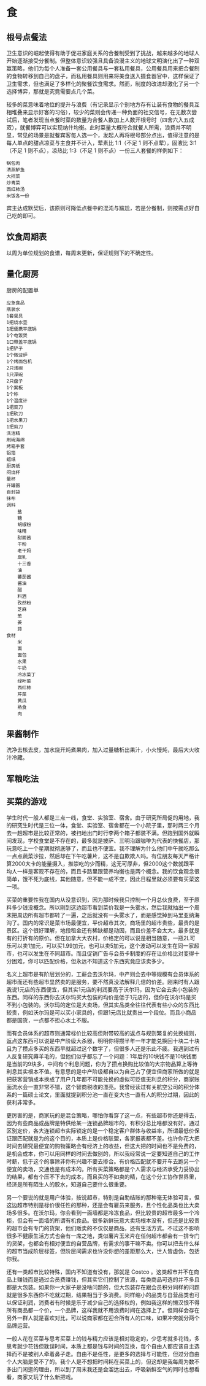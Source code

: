 # 食

## 根号点餐法

卫生意识的崛起使得有助于促进家庭关系的合餐制受到了挑战，越来越多的地球人开始逐渐接受分餐制。但整体意识较强且具备浪漫主义的地球文明演化出了一种双赢策略，他们为每个人准备一套公用餐具与一套私用餐具，公用餐具用来把合餐制的食物转移到自己的盘子，而私用餐具则用来将美食送入摄食器官中，这样保证了卫生需求，但也满足了多样化的聚餐饮食需求。然而，制度的改进却激化了另一个选择博弈，那就是究竟需要点几个菜。

较多的菜意味着地位的提升与浪费（有记录显示个别地方存有让装有食物的餐具互相堆叠来显示好客的习俗），较少的菜则会传递一种负面的社交信号，在无数次尝试后，笔者发现当点餐时菜的数量为合餐人数加上人数开根号时（四舍六入五成双），就餐博弈可以实现纳什均衡。此时菜量大概符合就餐人所需，浪费并不明显，常见的场景是就餐宾客每人选一个，发起人再将根号部分点出，值得注意的是每人单点的甜点凉菜与主食并不计入，荤素比 1:1（不足 1 则不点荤），固液比 3:1（不足 1 则不点），凉热比 1:3（不足 1 则不点）一份三人套餐的样例如下：

    锅包肉
    清蒸鲈鱼
    大拌菜
    炒青菜
    西红柿汤
    米饭各一份

宾主达成默契后，该原则可降低点餐中的混沌与尴尬，若是分餐制，则按需点好自己吃的即可。

## 饮食周期表

以周为单位规划的食谱，每周末更新，保证规则下的不确定性。

## 量化厨房

厨房的配置单

    应急食品
    瓶装水
    1套餐具
    1把烧水壶
    1把便携平底锅
    1个电饭煲
    1口带盖平底锅
    1把铲子
    1个微波炉
    1个烤面包机
    2只浅碗
    1只深碗
    2只盘子
    1个案板
    1个称
    1个温度计
    1把菜刀
    1把砍刀
    1把水果刀
    1把剪刀
    洗洁精
    刷碗海绵
    烤箱手套
    铝箔
    蜡纸
    厨房纸
    闷烧杯
    量杯
    开罐器
    自封袋
    抹布
    调料
        盐
        糖
        胡椒粉
        味精
        甜面酱
        干粉
        老干妈
        腐乳
        十三香
        油
        蕃茄酱
        酱油
        醋
        料酒
        孜然粉
        芝麻
        葱
        姜
        蒜
    食材
        米
        面
        面包
        水果
        牛奶
        冷冻菜丁
        绿叶菜
        西红柿
        芹菜
        黄瓜
        熟食
        肉

## 果酱制作

洗净去核去皮，加水烧开炖煮果肉，加入过量糖析出果汁，小火慢炖，最后大火收汁冷藏。

## 军粮吃法

## 买菜的游戏

学生时代一般人都是三点一线，食堂、实验室、宿舍。由于研究所局促的用地，我的研究生时代是三位一体，食堂、实验室、宿舍都在一个小院子里，那时两三个月去一趟超市是比较正常的，被扫地出门时行李两个箱子都装不满。但跑到国外就瞬间发现，学校食堂是不存在的，最多就是披萨、三明治跟咖啡为代表的快餐店，那玩意吃上一个星期就彻底够了，而且也不便宜。我不理解为什么他们中午就吃那么一点点蔬菜沙拉，然后却在下午吃薯片，这不是自欺欺人吗。有位朋友每天严格计算2000大卡的能量摄入，推崇吃的少而精，这无可厚非，但2000这个数就跟平均人一样是客观不存在的，而且卡路里跟营养均衡也是两个概念。我的饮食观念很简单，饿不死为底线，其他随意，但不能一成不变，因此日程里就必须要有买菜这一项。

买菜的重要性我在国内从没意识到，因为那时候我只控制一个月总伙食费，至于原料多少钱没概念。所以刚到这边超市看到菜价我是一头雾水，然后我就抽出一个周末把周边所有超市都转了一遍，之后就没有一头雾水了，而是感觉掉到马里亚纳海沟了。国内的常识是菜市场最便宜，平价超市其次，商场里的超市贵些，最贵的是景区。这个很好理解，地段租金还有稀缺都是动因，而且价差不会太大，最多就是有的打折有的原价。但在加拿大大农村，价格定的可以说是相当随意，一瓶2L可乐可以卖1加元，可以买1.99加元，也可以卖5加元，这个波动可以发生在同一家超市，也可以发生在不同超市。而且促销广告与会员卡制度的存在让价格比对变得十分困难，你可以匹配价格，但永远不知道这个东西究竟应该卖多少。

名义上超市是有阶层划分的，工薪会去沃尔玛，中产则会去中等规模有会员体系的超市而还有些超市显然卖的是服务，要不然真没法解释几倍的价差。刚来时有人跟我说1元店的东西便宜，但其实1元店的利润要高于沃尔玛，因为它会去卖小包装的东西。同样的东西你去沃尔玛买大包装的均价是低于1元店的，但你在沃尔玛是买不到小包装的。沃尔玛的定位是大卖场，但其实品类全往往代表有些小众的东西比较贵，例如沃尔玛是可以买小家具的，但跟1元店比就贵出一个段位。而且小商品都是国货，一点都不担心水土不服。

而有会员体系的超市则通常标价比较高但附带较高的返点与规则繁复的兑换规则，返点这东西可以说是中产阶级大杀器，明明你得攒半年一年才能兑换回十块二十块且为了攒点多买的东西早就超过这个数字了，但很多人还是乐此不疲。我遇到过有人反复研究薅羊毛的，但他们似乎都忘了一个问题：1年后的10块钱不是10块钱而是当前的9块多，中间有个利息问题，你为了攒点换购比较值的大宗物品算上等待利息其实根本不值。有意思的是中产阶级都自以为自己占了便宜但商家所做的就是把获客营销成本换成了用户几年都不可能兑换的虚拟可贬值无利息的积分，商家账面流水会一直非常不错，这个智商税收的漂亮。我曾经读过有关航空公司的积分体系的一篇硕士论文，里面就提到积分池一直在变大也一直有人的积分过期，因此的获利非常多。

更厉害的是，商家玩的是混合策略，哪怕你看穿了这一点，有些超市你还是得去，因为有些商品或品牌是特供给某一连锁品牌超市的，有积分总比啥都没有好。通过区别定价，各大连锁超市实际锁定的是一个稳定客户群体与收益率，所谓最低价保证跟匹配就是为的这个目的，本质上是价格联盟，各家报表都不差。也许你花大把时间去研究最便宜的购物策略会有经济上的收益，但这大把的时间也不是免费的，是机会成本，你可以用同样的时间去做别的，所以我经常说一定要知道自己的工作时薪，低于这个的事除非你有兴趣不要去掺合。有价格匹配就不要开车去跑另一个便宜的卖场，交通也是有成本的。所有买菜策略都是个人需求与经济承受力妥协出的结果，都有个压不下去的成本，而且买的不如卖的精，在这个分工协作世界里，经济是所有陌生人的胶水，知道自己要什么很重要。

另一个要说的就是用户体验，按说超市，特别是自助结账的那种毫无体验可言，但这边超市特别是标价很任性的那种，还是会有雇员来服务，且个性化品类也比大卖场多很多。在沃尔玛，你会看到一面墙都是冷冻食品，但比较贵的超市最多一个冷柜，但会有一面墙的所谓有机食品。很多新鲜玩意大卖场根本没有，但还是比较贵的超市会有专门的货架，他们贩卖的不仅仅是商品，还有生活方式。不过这不影响很多不健康生活方式也会有一席之地，类似薯片玉米片在任何超市都会有一排专门的货架，也都会有相对便宜的自营品牌，有需求的事干嘛不卖。你可以把去什么样的超市当成阶层标签，但阶层间需求也许没你想的差距那么大，世人皆虚伪，包括你我。

还有一类超市比较特殊，国内不知道有没有，那就是 Costco 。这类超市并不在商品上赚钱而是通过会员费赚钱，但其实它们控制了货源，每类商品可选的并不多且都是大包装。如果你一大家子是没啥问题的，但大包装存在跟会员积分同样的问题就是很多东西你不吃就过期，结果相当于多消费。同样缩小的品类与自营品类也可以保证利润，消费者有时候是乐于减少自己的选择权的，例如我这样的懒汉恨不得所有商品都一个价，一个品牌，这样我就不用浪费时间在选择上了。但同样会存在另外一群人就是喜欢对比，可以说商家都在迎合所有人的口味，如果冲突就分两个品牌运营。

一般人花在买菜与思考买菜上的钱与精力应该是相对稳定的，少思考就多花钱，多思考就少花钱但耽误时间，本质上都是钱与时间的互换，每个自由人都应该自主选择而不是被别人牵着鼻子走。自由不是任性，是更多的选择与可能性，但过分自由个人大脑是受不了的。我个人是不想把时间耗在买菜上的，但这却是我每周为数不多出门闲逛的理由，所以到了周末我还是会溜达出去，呼吸新鲜空气的同时也想看看，商家又玩了什么新把戏。
